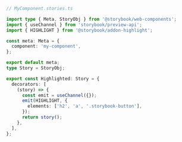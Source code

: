 ```ts
// MyComponent.stories.ts

import type { Meta, StoryObj } from '@storybook/web-components';
import { useChannel } from 'storybook/preview-api';
import { HIGHLIGHT } from '@storybook/addon-highlight';

const meta: Meta = {
  component: 'my-component',
};

export default meta;
type Story = StoryObj;

export const Highlighted: Story = {
  decorators: [
    (story) => {
      const emit = useChannel({});
      emit(HIGHLIGHT, {
        elements: ['h2', 'a', '.storybook-button'],
      });
      return story();
    },
  ],
};
```
